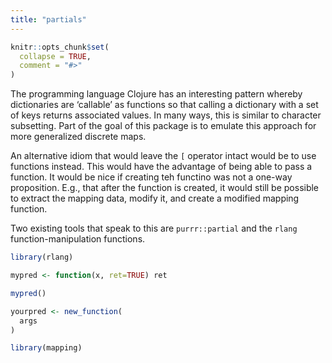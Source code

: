 ```yaml
---
title: "partials"
---
```


```r
knitr::opts_chunk$set(
  collapse = TRUE,
  comment = "#>"
)
```

The programming language Clojure has an interesting pattern whereby dictionaries are 'callable' as functions so that calling a dictionary with a set of keys returns associated values. In many ways, this is similar to character subsetting. Part of the goal of this package is to emulate this approach for more generalized discrete maps.

An alternative idiom that would leave the `[` operator intact would be to use functions instead. This would have the advantage of being able to pass a function. It would be nice if creating teh functino was not a one-way proposition. E.g., that after the function is created, it would still be possible to extract the mapping data, modify it, and create a modified mapping function.

Two existing tools that speak to this are `purrr::partial` and the `rlang` function-manipulation functions.

```r
library(rlang)

mypred <- function(x, ret=TRUE) ret

mypred()

```

```r
yourpred <- new_function(
  args
)
```



```r
library(mapping)


```
